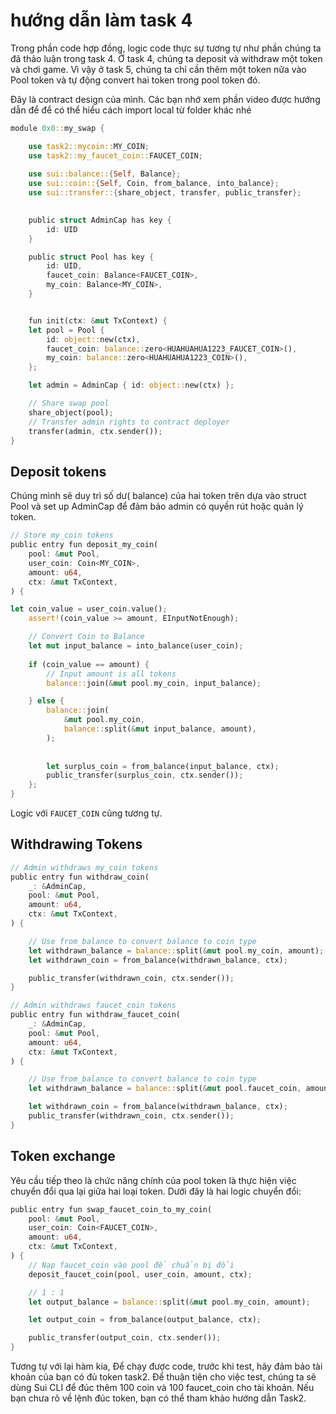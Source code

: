 # hướng dẫn làm task 4 

Trong phần code hợp đồng, logic code thực sự tương tự như phần chúng ta đã thảo luận trong task 4. Ở task 4, chúng ta deposit và withdraw một token và chơi game. Vì vậy ở task 5, chúng ta chỉ cần thêm một token nữa vào Pool token và tự động convert hai token trong pool token đó.

Đây là contract design của mình. Các bạn nhớ xem phần video được hướng dẫn để để có thể hiểu cách import local từ folder khác nhé 

```rust 
module 0x0::my_swap { 

	use task2::mycoin::MY_COIN;
	use task2::my_faucet_coin::FAUCET_COIN;
	
	use sui::balance::{Self, Balance};
	use sui::coin::{Self, Coin, from_balance, into_balance};
	use sui::transfer::{share_object, transfer, public_transfer};
	

    public struct AdminCap has key {
        id: UID
    }

	public struct Pool has key {
        id: UID,
        faucet_coin: Balance<FAUCET_COIN>,
	    my_coin: Balance<MY_COIN>,
	}


    fun init(ctx: &mut TxContext) {
    let pool = Pool {
        id: object::new(ctx),
        faucet_coin: balance::zero<HUAHUAHUA1223_FAUCET_COIN>(),
        my_coin: balance::zero<HUAHUAHUA1223_COIN>(),
    };

    let admin = AdminCap { id: object::new(ctx) };

    // Share swap pool
    share_object(pool);
    // Transfer admin rights to contract deployer
    transfer(admin, ctx.sender());
}

```

## Deposit tokens

Chúng mình sẽ duy trì số dư( balance) của hai token trên dựa vào struct Pool và set up AdminCap để đảm bảo admin có quyền rút hoặc quản lý token. 

```rust 
// Store my_coin tokens
public entry fun deposit_my_coin(
    pool: &mut Pool,
    user_coin: Coin<MY_COIN>,
    amount: u64,
    ctx: &mut TxContext,
) {

let coin_value = user_coin.value();
    assert!(coin_value >= amount, EInputNotEnough);

    // Convert Coin to Balance
    let mut input_balance = into_balance(user_coin);
    
    if (coin_value == amount) {
        // Input amount is all tokens
        balance::join(&mut pool.my_coin, input_balance);

    } else {
        balance::join(
            &mut pool.my_coin,
            balance::split(&mut input_balance, amount),
        );
        
       
        let surplus_coin = from_balance(input_balance, ctx);
        public_transfer(surplus_coin, ctx.sender());
    };
}

```

Logic với `FAUCET_COIN` cũng tương tự. 

## Withdrawing Tokens 

```rust 
// Admin withdraws my_coin tokens
public entry fun withdraw_coin(
    _: &AdminCap,
    pool: &mut Pool,
    amount: u64,
    ctx: &mut TxContext,
) {

    // Use from_balance to convert balance to coin type
    let withdrawn_balance = balance::split(&mut pool.my_coin, amount);
    let withdrawn_coin = from_balance(withdrawn_balance, ctx);

    public_transfer(withdrawn_coin, ctx.sender());
}

// Admin withdraws faucet_coin tokens
public entry fun withdraw_faucet_coin(
    _: &AdminCap,
    pool: &mut Pool,
    amount: u64,
    ctx: &mut TxContext,
) {

    // Use from_balance to convert balance to coin type
    let withdrawn_balance = balance::split(&mut pool.faucet_coin, amount);

    let withdrawn_coin = from_balance(withdrawn_balance, ctx);
    public_transfer(withdrawn_coin, ctx.sender());
}


```


## Token exchange 
Yêu cầu tiếp theo là chức năng chính của pool token là thực hiện việc chuyển đổi qua lại giữa hai loại token. Dưới đây là hai logic chuyển đổi:

```rust 
public entry fun swap_faucet_coin_to_my_coin(
    pool: &mut Pool,
    user_coin: Coin<FAUCET_COIN>,
    amount: u64,
    ctx: &mut TxContext,
) {
    // Nạp faucet_coin vào pool để chuẩn bị đổi
    deposit_faucet_coin(pool, user_coin, amount, ctx);

    // 1 : 1    
    let output_balance = balance::split(&mut pool.my_coin, amount);

    let output_coin = from_balance(output_balance, ctx);

    public_transfer(output_coin, ctx.sender());
}

```

Tương tự với lại hàm kia, Để chạy được code, trước khi test, hãy đảm bảo tài khoản của bạn có đủ token task2. Để thuận tiện cho việc test, chúng ta sẽ dùng Sui CLI để đúc thêm 100 coin và 100 faucet_coin cho tài khoản. Nếu bạn chưa rõ về lệnh đúc token, bạn có thể tham khảo hướng dẫn Task2. 
